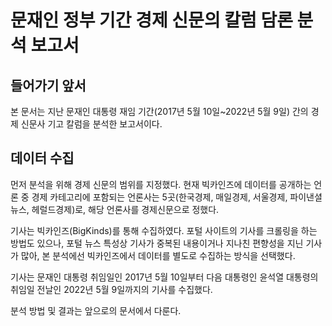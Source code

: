 # 문재인 정부 기간 경제 신문의 칼럼 담론 분석 보고서



## 들어가기 앞서

본 문서는 지난 문재인 대통령 재임 기간(2017년 5월 10일~2022년 5월 9일) 간의 경제 신문사 기고 칼럼을 분석한 보고서이다.


## 데이터 수집

먼저 분석을 위해 경제 신문의 범위를 지정했다. 현재 빅카인즈에 데이터를 공개하는 언론 중 경제 카테고리에 포함되는 언론사는 5곳(한국경제, 매일경제, 서울경제, 파이낸셜뉴스, 헤럴드경제)로, 해당 언론사를 경제신문으로 정했다.

기사는 빅카인즈(BigKinds)를 통해 수집하였다. 포털 사이트의 기사를 크롤링을 하는 방법도 있으나, 포털 뉴스 특성상 기사가 중복된 내용이거나 지나친 편향성을 지닌 기사가 많아, 본 분석에선 빅카인즈에서 데이터를 별도로 수집하는 방식을 선택했다.

기사는 문재인 대통령 취임일인 2017년 5월 10일부터 다음 대통령인 윤석열 대통령의 취임일 전날인 2022년 5월 9일까지의 기사를 수집했다. 

분석 방법 및 결과는 앞으로의 문서에서 다룬다.
